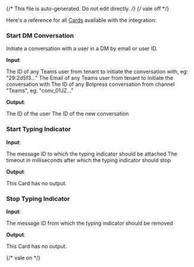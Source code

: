 {/* This file is auto-generated. Do not edit directly. */}
{/* vale off */}

Here's a reference for all [Cards](/learn/reference/cards/) available with the integration:

### Start DM Conversation

Initiate a conversation with a user in a DM by email or user ID.

**Input**:

<Expandable title="input fields">
  <ResponseField
    name="teamsUserId"
    type="string"
  >
    The ID of any Teams user from tenant to initiate the conversation with, eg: "29:2d5f3..."
  </ResponseField>
  <ResponseField
    name="teamsUserEmail"
    type="string"
  >
    The Email of any Teams user from tenant to initiate the conversation with
  </ResponseField>
  <ResponseField
    name="conversationId"
    type="string"
    required
  >
    The ID of any Botpress conversation from channel "Teams", eg: "conv_01JZ..."
  </ResponseField>
</Expandable>

**Output**:

<Expandable title="output">
  <ResponseField
    name="userId"
    type="string"
  >
    The ID of the user
  </ResponseField>
  <ResponseField
    name="conversationId"
    type="string"
    required
  >
    The ID of the new conversation
  </ResponseField>
</Expandable>

### Start Typing Indicator

**Input**:

<Expandable title="input fields">
  <ResponseField
    name="conversationId"
    type="string"
    required
  >
    
  </ResponseField>
  <ResponseField
    name="messageId"
    type="string"
    required
  >
    The message ID to which the typing indicator should be attached
  </ResponseField>
  <ResponseField
    name="timeout"
    type="number"
  >
    The timeout in milliseconds after which the typing indicator should stop
  </ResponseField>
</Expandable>

**Output**:

This Card has no output.

### Stop Typing Indicator

**Input**:

<Expandable title="input fields">
  <ResponseField
    name="conversationId"
    type="string"
    required
  >
    
  </ResponseField>
  <ResponseField
    name="messageId"
    type="string"
    required
  >
    The message ID from which the typing indicator should be removed
  </ResponseField>
</Expandable>

**Output**:

This Card has no output.


{/* vale on */}